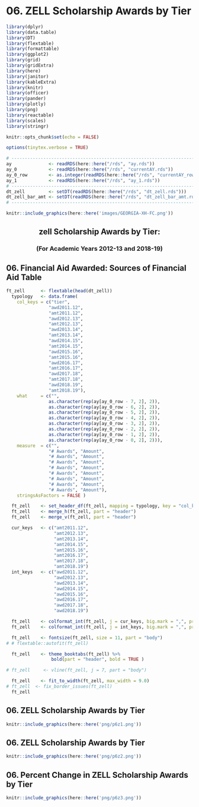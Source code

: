 # 06. ZELL Scholarship Awards by Tier

```r
library(dplyr)
library(data.table)
library(DT)
library(flextable)
library(formattable)
library(ggplot2)
library(grid)
library(gridExtra)
library(here)
library(janitor)
library(kableExtra)
library(knitr)
library(officer)
library(pander)
library(plotly)
library(png)
library(reactable)
library(scales)
library(stringr)
```

```r
knitr::opts_chunk$set(echo = FALSE)
```

```r
options(tinytex.verbose = TRUE)
```

```r
# ------------------------------------------------------------------------------
ay              <- readRDS(here::here("/rds", "ay.rds"))
ay_0            <- readRDS(here::here("/rds", "currentAY.rds"))
ay_0_row        <- as.integer(readRDS(here::here("/rds", "currentAY_row.rds")))
ay_1            <- readRDS(here::here("/rds", "ay_1.rds"))
# ------------------------------------------------------------------------------
dt_zell         <- setDT(readRDS(here::here("/rds", "dt_zell.rds")))
dt_zell_bar_amt <- setDT(readRDS(here::here("/rds", "dt_zell_bar_amt.rds")))
# ------------------------------------------------------------------------------
```

```r
knitr::include_graphics(here::here('images/GEORGIA-XH-FC.png'))
```
<h2><center><b>zell Scholarship Awards by Tier:</b></center></h2>
<h3><center><b>(For Academic Years 2012-13 and 2018-19)</b></center></h3>

## 06. Financial Aid Awarded: Sources of Financial Aid Table
```r
ft_zell      <- flextable(head(dt_zell))
  typology   <- data.frame(
    col_keys = c("tier",
                "awd2011.12",
                "amt2011.12",
                "awd2012.13",
                "amt2012.13",
                "awd2013.14",
                "amt2013.14",
                "awd2014.15",
                "amt2014.15",
                "awd2015.16",
                "amt2015.16",
                "awd2016.17",
                "amt2016.17",
                "awd2017.18",
                "amt2017.18",
                "awd2018.19",
                "amt2018.19"),
    what     = c("",
                as.character(rep(ay[ay_0_row - 7, 2], 2)),
                as.character(rep(ay[ay_0_row - 6, 2], 2)),
                as.character(rep(ay[ay_0_row - 5, 2], 2)),
                as.character(rep(ay[ay_0_row - 4, 2], 2)),
                as.character(rep(ay[ay_0_row - 3, 2], 2)),
                as.character(rep(ay[ay_0_row - 2, 2], 2)),
                as.character(rep(ay[ay_0_row - 1, 2], 2)),
                as.character(rep(ay[ay_0_row - 0, 2], 2))),
    measure  = c("",
                "# Awards", "Amount",
                "# Awards", "Amount",
                "# Awards", "Amount",
                "# Awards", "Amount",
                "# Awards", "Amount",
                "# Awards", "Amount",
                "# Awards", "Amount",
                "# Awards", "Amount"),
    stringsAsFactors = FALSE )

  ft_zell    <- set_header_df(ft_zell, mapping = typology, key = "col_keys" )
  ft_zell    <- merge_h(ft_zell, part = "header")
  ft_zell    <- merge_v(ft_zell, part = "header")

  cur_keys   <- c("amt2011.12",
                  "amt2012.13",
                  "amt2013.14",
                  "amt2014.15",
                  "amt2015.16",
                  "amt2016.17",
                  "amt2017.18",
                  "amt2018.19")
  int_keys   <- c("awd2011.12",
                  "awd2012.13",
                  "awd2013.14",
                  "awd2014.15",
                  "awd2015.16",
                  "awd2016.17",
                  "awd2017.18",
                  "awd2018.19")

  ft_zell    <- colformat_int(ft_zell, j = cur_keys, big.mark = ",", prefix = "$")
  ft_zell    <- colformat_int(ft_zell, j = int_keys, big.mark = ",", prefix = "")

  ft_zell    <- fontsize(ft_zell, size = 11, part = "body")
# # flextable::autofit(ft_zell)

  ft_zell    <- theme_booktabs(ft_zell) %>%
                 bold(part = "header", bold = TRUE )

# ft_zell     <- vline(ft_zell, j = 7, part = "body")

  ft_zell    <- fit_to_width(ft_zell, max_width = 9.0)
# ft_zell  <- fix_border_issues(ft_zell)
  ft_zell
```
\elandscape

<!-- ## 06. zell Scholarship Awards by Tier Chart -->
<!-- ```{r _6.2-viz-bar, fig.cap='Awd by Tier'} -->
<!-- ggplot(dt_zell_bar_amt,  -->
<!--         aes(fill = tier, y = amt, x = ay)) +  -->
<!--         geom_bar(position = "dodge", stat = "identity") + -->
<!--         theme(axis.text.x = element_text(angle = -90, hjust = 0)) + -->
<!--         scale_y_continuous(labels = dollar_format(prefix = "$")) -->
<!-- ``` -->

## 06. ZELL Scholarship Awards by Tier
```r
knitr::include_graphics(here::here('png/p6z1.png'))
```

## 06. ZELL Scholarship Awards by Tier
```r
knitr::include_graphics(here::here('png/p6z2.png'))
```

## 06. Percent Change in ZELL Scholarship Awards by Tier
```r
knitr::include_graphics(here::here('png/p6z3.png'))
```


```{=openxml}
<w:p><w:r><w:br w:type="page"/></w:r></w:p>
```